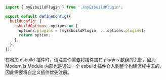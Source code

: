 ```js modern.config.ts
import { myEsbuildPlugin } from './myEsbuildPlugin';

export default defineConfig({
  buildConfig: {
    esbuildOptions: options => {
      options.plugins = [myEsbuildPlugin, ...options.plugins];
      return option;
    },
  },
});
```

在增加 esbuild 插件时，请注意你需要将插件加在 plugins 数组的头部，因为 Modern.js Module 内部也是通过一个 esbuild 插件介入到整个构建流程中去的，因此需要将自定义插件优先注册。
